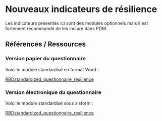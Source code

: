 # Nouveaux indicateurs de résilience

Les indicateurs présentés ici sont des modules optionnels mais il est fortement recommandé de les inclure dans PDM.


## Références / Ressources



### Version papier du questionnaire

Voici le module standardisé en format Word :

[RBDstandardized_questionnaire_resilience](https://github.com/WFP-VAM/RBD_Resilience_guide_FR/blob/main/questionnaires/RBDstandardized_questionnaire_resilience.docx?raw=true) 

### Version électronique du questionnaire

Voici le module standardisé sous xlsform :

[RBDstandardized_questionnaire_resilience](https://github.com/WFP-VAM/RBD_Resilience_guide_FR/blob/main/questionnaires/RBDstandardized_questionnaire_resilience.xlsx?raw=true) 

